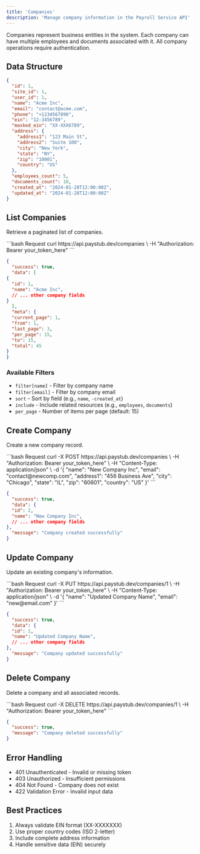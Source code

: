 ```yaml
---
title: 'Companies'
description: 'Manage company information in the Payroll Service API'
---
```


Companies represent business entities in the system. Each company can have multiple employees and documents associated with it. All company operations require authentication.

## Data Structure

```json
{
  "id": 1,
  "site_id": 1,
  "user_id": 1,
  "name": "Acme Inc",
  "email": "contact@acme.com",
  "phone": "+1234567890",
  "ein": "12-3456789",
  "masked_ein": "XX-XXX6789",
  "address": {
    "address1": "123 Main St",
    "address2": "Suite 100",
    "city": "New York",
    "state": "NY",
    "zip": "10001",
    "country": "US"
  },
  "employees_count": 5,
  "documents_count": 10,
  "created_at": "2024-01-28T12:00:00Z",
  "updated_at": "2024-01-28T12:00:00Z"
}
```

## List Companies

Retrieve a paginated list of companies.

<CodeGroup>
  ```bash Request
  curl https://api.paystub.dev/companies \
  -H "Authorization: Bearer your_token_here"
  ```

  ```json Response
  {
    "success": true,
    "data": [
  {
    "id": 1,
    "name": "Acme Inc",
    // ... other company fields
  }
    ],
    "meta": {
    "current_page": 1,
    "from": 1,
    "last_page": 3,
    "per_page": 15,
    "to": 15,
    "total": 45
  }
  }
  ```
</CodeGroup>

### Available Filters

- `filter[name]` - Filter by company name
- `filter[email]` - Filter by company email
- `sort` - Sort by field (e.g., `name`, `-created_at`)
- `include` - Include related resources (e.g., `employees`, `documents`)
- `per_page` - Number of items per page (default: 15)

## Create Company

Create a new company record.

<CodeGroup>
  ```bash Request
  curl -X POST https://api.paystub.dev/companies \
  -H "Authorization: Bearer your_token_here" \
  -H "Content-Type: application/json" \
  -d '{
  "name": "New Company Inc",
  "email": "contact@newcomp.com",
  "address1": "456 Business Ave",
  "city": "Chicago",
  "state": "IL",
  "zip": "60601",
  "country": "US"
}'
  ```

  ```json Response
  {
    "success": true,
    "data": {
    "id": 2,
    "name": "New Company Inc",
    // ... other company fields
  },
    "message": "Company created successfully"
  }
  ```
</CodeGroup>

## Update Company

Update an existing company's information.

<CodeGroup>
  ```bash Request
  curl -X PUT https://api.paystub.dev/companies/1 \
  -H "Authorization: Bearer your_token_here" \
  -H "Content-Type: application/json" \
  -d '{
  "name": "Updated Company Name",
  "email": "new@email.com"
}'
  ```

  ```json Response
  {
    "success": true,
    "data": {
    "id": 1,
    "name": "Updated Company Name",
    // ... other company fields
  },
    "message": "Company updated successfully"
  }
  ```
</CodeGroup>

## Delete Company

Delete a company and all associated records.

<CodeGroup>
  ```bash Request
  curl -X DELETE https://api.paystub.dev/companies/1 \
  -H "Authorization: Bearer your_token_here"
  ```

  ```json Response
  {
    "success": true,
    "message": "Company deleted successfully"
  }
  ```
</CodeGroup>

## Error Handling

- 401 Unauthenticated - Invalid or missing token
- 403 Unauthorized - Insufficient permissions
- 404 Not Found - Company does not exist
- 422 Validation Error - Invalid input data

## Best Practices

1. Always validate EIN format (XX-XXXXXXX)
2. Use proper country codes (ISO 2-letter)
3. Include complete address information
4. Handle sensitive data (EIN) securely